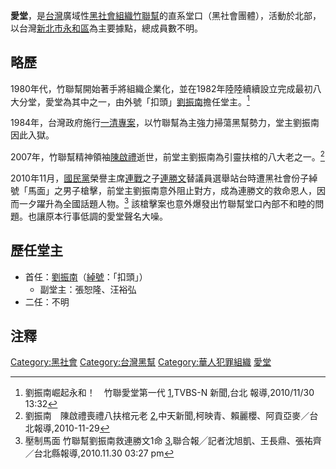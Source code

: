 {{Refimprove|time=2019-11-25T13:28:31+00:00}}
{{Infobox Criminal organization
| name                = 竹聯幫愛堂
| image             =  <!--(filename only)-->
| image_size        =  <!--(defaults to 220px)-->
| founded             = 1982年
| founding location   = 活動於北部
| founded by          = [[劉振南|劉振南]]（扣頭）
| named_after       = 竹聯幫以[[四维八德|八德]]命名八大分堂
| years active        = 1982年－目前
| territory           = 以台灣[[新北市|新北市]][[永和區|永和區]]為基地
| ethnic makeup       = 外省及本省
| leaders           =   不明
| membership est      = 不明
| criminal activities = 圍事、政治圍事
| allies              = [[竹聯幫|竹聯幫]]總堂及其它分堂
| rivals              = 其它利益衝突黑幫
| notable_members   =  
}}

'''愛堂'''，是[[台灣|台灣]]廣域性[[黑社會|黑社會]][[组织_(社会学)|組織]][[竹聯幫|竹聯幫]]的直系堂口（黑社會團體），活動於北部，以台灣[[新北市|新北市]][[永和區|永和區]]為主要據點，總成員數不明。

==略歷==
1980年代，竹聯幫開始著手將組織企業化，並在1982年陸陸續續設立完成最初八大分堂，愛堂為其中之一，由外號「扣頭」[[劉振南|劉振南]]擔任堂主。<ref>劉振南崛起永和！　竹聯愛堂第一代 [http://www.tvbs.com.tw/news/news_list.asp?no=sunkiss20101130120713],TVBS-N 新聞,台北 報導,2010/11/30 13:32</ref>

1984年，台灣政府施行[[一清專案|一清專案]]，以竹聯幫為主強力掃蕩黑幫勢力，堂主劉振南因此入獄。

2007年，竹聯幫精神領袖[[陳啟禮|陳啟禮]]逝世，前堂主劉振南為引靈扶棺的八大老之一。<ref>劉振南　陳啟禮喪禮八扶棺元老 [http://www.ctitv.com.tw/news_video_c13v23799.html]{{dead link|date=2018年4月 |bot=InternetArchiveBot |fix-attempted=yes }},中天新聞,柯映青、賴麗櫻、阿貢亞麥／台北報導,2010-11-29</ref>

2010年11月，[[國民黨|國民黨]]榮譽主席[[連戰|連戰]]之子[[連勝文|連勝文]]替議員選舉站台時遭黑社會份子綽號「馬面」之男子槍擊，前堂主劉振南意外阻止對方，成為連勝文的救命恩人，因而一夕躍升為全國話題人物。<ref>壓制馬面 竹聯幫劉振南救連勝文1命 [http://udn.com/NEWS/NATIONAL/NATS3/6004551.shtml],聯合報╱記者沈旭凱、王長鼎、張祐齊／台北縣報導,2010.11.30 03:27 pm</ref>
該槍擊案也意外爆發出竹聯幫堂口內部不和睦的問題。也讓原本行事低調的愛堂聲名大噪。

==歷任堂主==
*首任：[[劉振南|劉振南]]（[[綽號|綽號]]：「扣頭」）
**副堂主：張恕隆、汪裕弘
*二任：不明

==注釋==
{{reflist|2}}

[[Category:黑社會|Category:黑社會]]

[[Category:台灣黑幫|Category:台灣黑幫]]
[[Category:華人犯罪組織|Category:華人犯罪組織]]
[[Category:竹聯幫|愛堂]]
